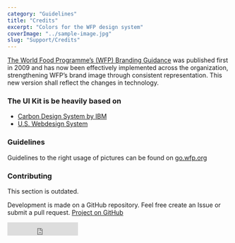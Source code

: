 ```yaml
---
category: "Guidelines"
title: "Credits"
excerpt: "Colors for the WFP design system"
coverImage: "../sample-image.jpg"
slug: "Support/Credits"
---
```


[The World Food Programme’s (WFP) Branding Guidance](http://brand.manuals.wfp.org) was published first in 2009 and has now been effectively implemented across the organization, strengthening WFP’s brand image through consistent representation. This new version shall reflect the changes in technology.

### The UI Kit is be heavily based on

- [Carbon Design System by IBM](https://github.com/carbon-design-system/carbon-components)
- [U.S. Webdesign System](https://designsystem.digital.gov/page-templates)

### Guidelines

Guidelines to the right usage of pictures can be found on [go.wfp.org](https://newgo.wfp.org/how-do-i/download-photos-of-wfp-operations-and-people)

### Contributing

<Callout kind="warning">This section is outdated.</Callout>

Development is made on a GitHub repository. Feel free create an Issue or
submit a pull request. [Project on GitHub](https://github.com/un-Guidelines/designsystem)

<iframe
  title="GitHub Like"
  src="https://ghbtns.com/github-btn.html?user=wfp&repo=designsystem&type=star&count=true&size=large"
  frameBorder="0"
  scrolling="0"
  width="160px"
  height="30px"
/>

### NPM

npm is a package manager for the JavaScript programming language. All
versions of the UI Kit will be published there.
[View package on npm](https://www.npmjs.com/package/@progressiveui/react)
